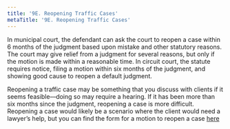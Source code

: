 ```yaml
---
title: '9E.	Reopening Traffic Cases'
metaTitle: '9E. Reopening Traffic Cases'
---
```

<!--- Page 13 -->
In municipal court, the defendant can  ask the court to reopen a case within 6 months of the judgment based upon mistake and other statutory reasons. The court may give relief from a judgment for several reasons, but only if the motion is made within a reasonable time. In circuit court, the statute requires notice, filing a motion within six months of the judgment, and showing good cause to reopen a default judgment. 

Reopening a traffic case may be something that you discuss with clients if it seems feasible––doing so may require a hearing. If it has been more than six months since the judgment, reopening a case is more difficult. Reopening a case would likely be a scenario where the client would need a lawyer’s help, but you can find the form for a motion to reopen a case [here](https://docs.google.com/document/d/1SJL0ZrsLnRA61s5K_CsD4O-OvaCk9bSC/edit?rtpof=true&sd=true)
